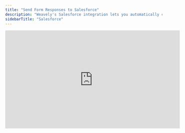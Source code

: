 ```yaml
---
title: "Send Form Responses to Salesforce"
description: "Weavely's Salesforce integration lets you automatically create objects in Salesforce upon form submissions."
sidebarTitle: "Salesforce"
---
```


<iframe width="560" height="315" src="https://www.youtube.com/embed/ItADoOSQHNA?si=wve79nwxGD_ksDim" title="YouTube video player" frameborder="0" allow="accelerometer; autoplay; clipboard-write; encrypted-media; gyroscope; picture-in-picture" allowfullscreen />

## Step 1: Open the Integrations Tab

With the editor open, navigate to the _Integrations_ tab and select the _Salesforce_ integration as shown below.

![Screenshot2025 05 12at14 35 00 Pn](/images/Screenshot2025-05-12at14.35.00.png)

## Step 2: Link Your Salesforce Account

Is this the first time you set up a Salesforce integration? Then Weavely will first guide you through the steps to connect your Salesforce account to Weavely. Just press _"Connect to Salesforce"_ to get started.

![Screenshot2025 05 12at14 36 02 Pn](/images/Screenshot2025-05-12at14.36.02.png)

## Step 3: Map Form Fields to Object Properties

Once you've connected your Salesforce account you'll be able to set up the integration for your form. In a first step you'll need to select which Salesforce object you want to create upon form submission. In a second step you can specify how fields of your form correspond to properties of your Salesforce object. The gif below showcases both these steps.

![Salesforce Mapping Gi](/images/salesforce-mapping.gif)